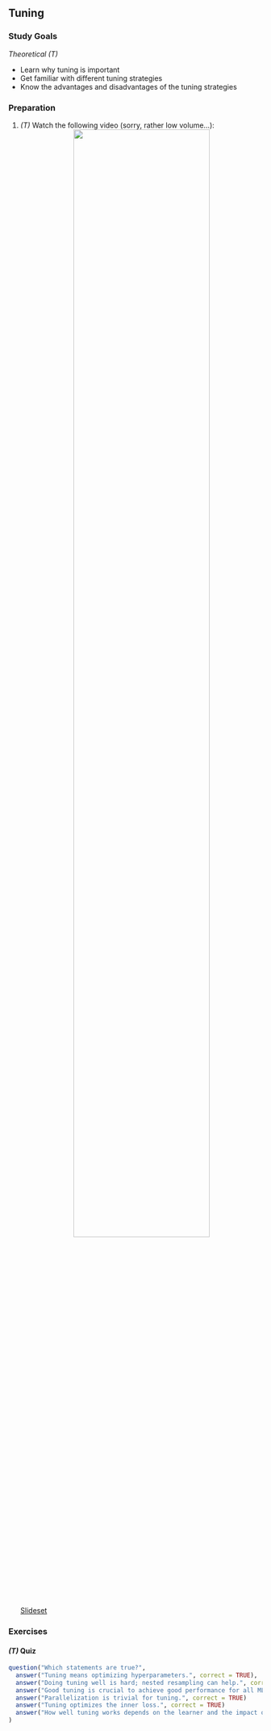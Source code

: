 ## Tuning

### Study Goals

*Theoretical (T)*

- Learn why tuning is important
- Get familiar with different tuning strategies
- Know the advantages and disadvantages of the tuning strategies


### Preparation

1.  *(T)* Watch the following video  (sorry, rather low volume...):
    <center>
    ![](https://www.youtube.com/watch?v=g3w98HnbtEw&list=PLMyWaJl2LoXyhFvMjtbBGs0Pi8khHbKm3&index=5&t=0s){width="75%"}
    </center>
    <a href="https://github.com/compstat-lmu/lecture_i2ml/blob/master/slides-pdf/slides-cart2.pdf" target="_blank">Slideset</a>

### Exercises

#### *(T)* Quiz

```r
question("Which statements are true?",
  answer("Tuning means optimizing hyperparameters.", correct = TRUE),
  answer("Doing tuning well is hard; nested resampling can help.", correct = TRUE),
  answer("Good tuning is crucial to achieve good performance for all ML algorithms."),
  answer("Parallelization is trivial for tuning.", correct = TRUE)
  answer("Tuning optimizes the inner loss.", correct = TRUE)
  answer("How well tuning works depends on the learner and the impact of the hyperparameters on that learner.", correct = TRUE)
)
```







